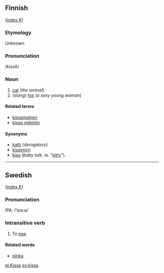 ==Finnish==
([[Wiktionary:Finnish_index_k|index K]])

===Etymology===
Unknown.

===Pronunciation===
/kissΑ/

===Noun===
#[[cat]] (''the animal'')
#(''slang'') [[fox]] (''a sexy young woman'')

====Related terms====
*[[kissamainen]]
*[[kissa vieköön]]

====Synonyms====
*[[katti]] (''derogatory'')
*[[kissimirri]]
*[[kisu]] (''baby talk'', ie. "[[kitty]]").

-------------------------------------------------------------------

== Swedish ==
([[Wiktionary:Swedish_index_k|index K]])

=== Pronunciation ===
IPA: /'kɪs:a/

=== Intransitive verb ===
#To [[pee]]

==== Related words ====
*[[pinka]]

[[pl:Kissa]]
[[sv:kissa]]